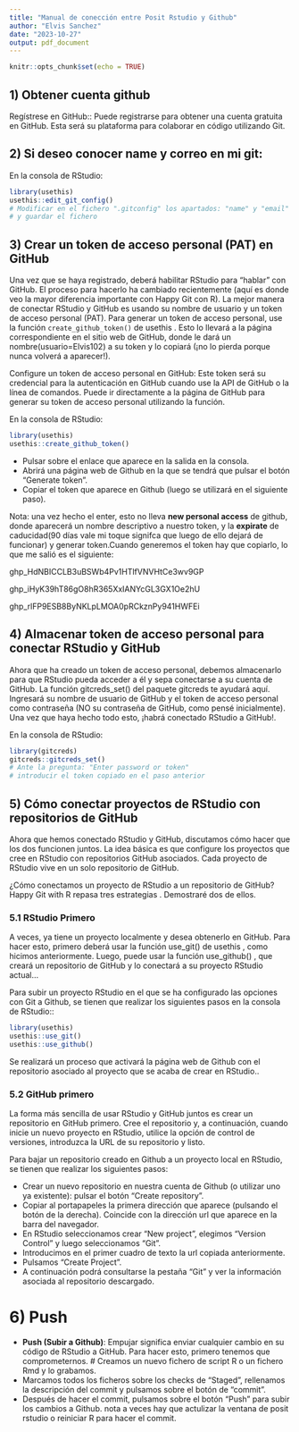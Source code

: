 ```yaml
---
title: "Manual de conección entre Posit Rstudio y Github"
author: "Elvis Sanchez"
date: "2023-10-27"
output: pdf_document
---
```


```r
knitr::opts_chunk$set(echo = TRUE)
```

## 1) Obtener cuenta github

Regístrese en GitHub:: Puede registrarse para obtener una cuenta gratuita en GitHub. Esta será su plataforma para colaborar en código utilizando Git.

## 2) Si deseo conocer name y correo en mi git:

En la consola de RStudio: 

```r
library(usethis)
usethis::edit_git_config()
# Modificar en el fichero ".gitconfig" los apartados: "name" y "email" 
# y guardar el fichero
```

## 3) Crear un token de acceso personal (PAT) en GitHub

Una vez que se haya registrado, deberá habilitar RStudio para "hablar" con GitHub. El proceso para hacerlo ha cambiado recientemente (aquí es donde veo la mayor diferencia importante con Happy Git con R). La mejor manera de conectar RStudio y GitHub es usando su nombre de usuario y un token de acceso personal (PAT). Para generar un token de acceso personal, use la función `create_github_token()` de usethis . Esto lo llevará a la página correspondiente en el sitio web de GitHub, donde le dará un nombre(usuario=Elvis102) a su token y lo copiará (¡no lo pierda porque nunca volverá a aparecer!). 

Configure un token de acceso personal en GitHub: Este token será su credencial para la autenticación en GitHub cuando use la API de GitHub o la línea de comandos. Puede ir directamente a la página de GitHub para generar su token de acceso personal utilizando la función.

En la consola de RStudio: 

```r
library(usethis)
usethis::create_github_token()
```

- Pulsar sobre el enlace que aparece en la salida en la consola.
- Abrirá una página web de Github en la que se tendrá que pulsar el botón “Generate token”.
- Copiar el token que aparece en Github (luego se utilizará en el siguiente paso).

Nota: una vez hecho el enter, esto no lleva **new personal access** de github, donde aparecerá un nombre descriptivo  a nuestro token, y la **expirate** de caducidad(90 días vale mi toque signifca que luego de ello dejará de funcionar) y generar token.Cuando generemos el token hay que copiarlo, lo que me salió es el siguiente:

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

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

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

## 4) Almacenar token de acceso personal para conectar RStudio y GitHub

Ahora que ha creado un token de acceso personal, debemos almacenarlo para que RStudio pueda acceder a él y sepa conectarse a su cuenta de GitHub. La función gitcreds_set() del paquete gitcreds te ayudará aquí. Ingresará su nombre de usuario de GitHub y el token de acceso personal como contraseña (NO su contraseña de GitHub, como pensé inicialmente). Una vez que haya hecho todo esto, ¡habrá conectado RStudio a GitHub!.

En la consola de RStudio:

```r
library(gitcreds)
gitcreds::gitcreds_set()
# Ante la pregunta: "Enter password or token"
# introducir el token copiado en el paso anterior
```

## 5) Cómo conectar proyectos de RStudio con repositorios de GitHub

Ahora que hemos conectado RStudio y GitHub, discutamos cómo hacer que los dos funcionen juntos. La idea básica es que configure los proyectos que cree en RStudio con repositorios GitHub asociados. Cada proyecto de RStudio vive en un solo repositorio de GitHub.

¿Cómo conectamos un proyecto de RStudio a un repositorio de GitHub? Happy Git with R repasa tres estrategias . Demostraré dos de ellos. 

### 5.1 RStudio Primero

A veces, ya tiene un proyecto localmente y desea obtenerlo en GitHub. Para hacer esto, primero deberá usar la función use_git() de usethis , como hicimos anteriormente. Luego, puede usar la función use_github() , que creará un repositorio de GitHub y lo conectará a su proyecto RStudio actual...

Para subir un proyecto RStudio en el que se ha configurado las opciones con Git a Github, se tienen que realizar los siguientes pasos en la consola de RStudio::

```r
library(usethis)
usethis::use_git()
usethis::use_github()
```

Se realizará un proceso que activará la página web de Github con el repositorio asociado al proyecto que se acaba de crear en RStudio..

### 5.2 GitHub primero

La forma más sencilla de usar RStudio y GitHub juntos es crear un repositorio en GitHub primero. Cree el repositorio y, a continuación, cuando inicie un nuevo proyecto en RStudio, utilice la opción de control de versiones, introduzca la URL de su repositorio y listo. 

Para bajar un repositorio creado en Github a un proyecto local en RStudio, se tienen que realizar los siguientes pasos:

- Crear un nuevo repositorio en nuestra cuenta de Github (o utilizar uno ya existente): pulsar el botón “Create repository”.
- Copiar al portapapeles la primera dirección que aparece (pulsando el botón de la derecha). Coincide con la dirección url que aparece en la barra del navegador.
- En RStudio seleccionamos crear “New project”, elegimos “Version Control” y luego seleccionamos “Git”.
- Introducimos en el primer cuadro de texto la url copiada anteriormente.
- Pulsamos “Create Project”.
- A continuación podrá consultarse la pestaña “Git” y ver la información asociada al repositorio descargado.

# 6) Push

* **Push (Subir a Github)**: Empujar significa enviar cualquier cambio en su código de RStudio a GitHub. Para hacer esto, primero tenemos que comprometernos.
        # Creamos un nuevo fichero de script R o un fichero Rmd y lo grabamos.
- Marcamos todos los ficheros sobre los checks de “Staged”, rellenamos la descripción del commit y pulsamos sobre el botón de “commit”.
- Después de hacer el commit, pulsamos sobre el botón “Push” para subir los cambios a Github.
nota a veces hay que actulizar la ventana de posit rstudio o reiniciar R para hacer el commit.







